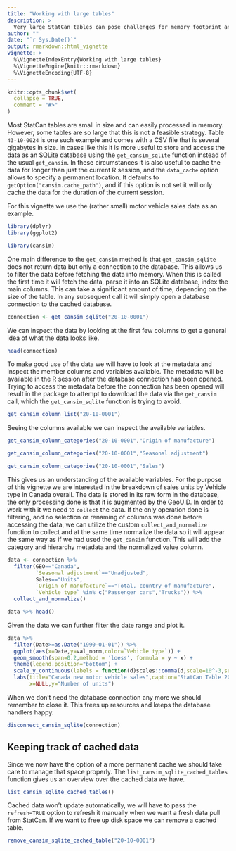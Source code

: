 ```yaml
---
title: "Working with large tables"
description: >
  Very large StatCan tables can pose challenges for memory footprint and performace. We show how to overcome these challenges by accessing the data through an SQLite database connection.
author: ""
date: "`r Sys.Date()`"
output: rmarkdown::html_vignette
vignette: >
  %\VignetteIndexEntry{Working with large tables}
  %\VignetteEngine{knitr::rmarkdown}
  %\VignetteEncoding{UTF-8}
---
```


```r
knitr::opts_chunk$set(
  collapse = TRUE,
  comment = "#>"
)
```


Most StatCan tables are small in size and can easily processed in memory. However, some tables are so large that this is not a feasible strategy. Table `43-10-0024` is one such example and comes with a CSV file that is several gigabytes in size. In cases like this it is more useful to store and access the data as an SQLite database using the `get_cansim_sqlite` function instead of the usual `get_cansim`. In these circumstances it is also useful to cache the data for longer than just the current R session, and the `data_cache` option allows to specify a permanent location. It defaults to `getOption("cansim.cache_path")`, and if this option is not set it will only cache the data for the duration of the current session.

For this vignette we use the (rather small) motor vehicle sales data as an example.

```r
library(dplyr)
library(ggplot2)

library(cansim)
```

One main difference to the `get_cansim` method is that `get_cansim_sqlite` does not return data but only a connection to the database. This allows us to filter the data before fetching the data into memory. When this is called the first time it will fetch the data, parse it into an SQLite database, index the main columns. This can take a significant amount of time, depending on the size of the table. In any subsequent call it will simply open a database connection to the cached database.

```r
connection <- get_cansim_sqlite("20-10-0001")
```

We can inspect the data by looking at the first few columns to get a general idea of what the data looks like.

```r
head(connection)
```

To make good use of the data we will have to look at the metadata and inspect the member columns and variables available. The metadata will be available in the R session after the database connection has been opened. Trying to access the metadata before the connection has been opened will result in the package to attempt to download the data via the `get_cansim` call, which the `get_cansim_sqlite` function is trying to avoid.

```r
get_cansim_column_list("20-10-0001")
```

Seeing the columns available we can inspect the available variables.

```r
get_cansim_column_categories("20-10-0001","Origin of manufacture")
```


```r
get_cansim_column_categories("20-10-0001","Seasonal adjustment")
```

```r
get_cansim_column_categories("20-10-0001","Sales")
```

This gives us an understanding of the available variables. For the purpose of this vignette we are interested in the breakdown of sales units by Vehicle type in Canada overall. The data is stored in its raw form in the database, the only processing done is that it is augmented by the GeoUID. In order to work with it we need to `collect` the data. If the only operation done is filtering, and no selection or renaming of columns was done before accessing the data, we can utilize the custom `collect_and_normalize` function to collect and at the same time normalize the data so it will appear the same way as if we had used the `get_cansim` function. This will add the category and hierarchy metadata and the normalized value column.

```r
data <- connection %>%
  filter(GEO=="Canada",
         `Seasonal adjustment`=="Unadjusted",
         Sales=="Units",
         `Origin of manufacture`=="Total, country of manufacture",
         `Vehicle type` %in% c("Passenger cars","Trucks")) %>%
  collect_and_normalize()

data %>% head()
```


Given the data we can further filter the date range and plot it.

```r
data %>%
  filter(Date>=as.Date("1990-01-01")) %>%
  ggplot(aes(x=Date,y=val_norm,color=`Vehicle type`)) +
  geom_smooth(span=0.2,method = 'loess', formula = y ~ x) +
  theme(legend.position="bottom") +
  scale_y_continuous(labels = function(d)scales::comma(d,scale=10^-3,suffix="k")) +
  labs(title="Canada new motor vehicle sales",caption="StatCan Table 20-10-0001",
       x=NULL,y="Number of units")
```

When we don't need the database connection any more we should remember to close it. This frees up resources and keeps the database handlers happy.

```r
disconnect_cansim_sqlite(connection)
```

## Keeping track of cached data
Since we now have the option of a more permanent cache we should take care to manage that space properly. The `list_cansim_sqlite_cached_tables` function gives us an overview over the cached data we have.

```r
list_cansim_sqlite_cached_tables()
```

Cached data won't update automatically, we will have to pass the `refresh=TRUE` option to refresh it manually when we want a fresh data pull from StatCan. If we want to free up disk space we can remove a cached table.

```r
remove_cansim_sqlite_cached_table("20-10-0001")
```



